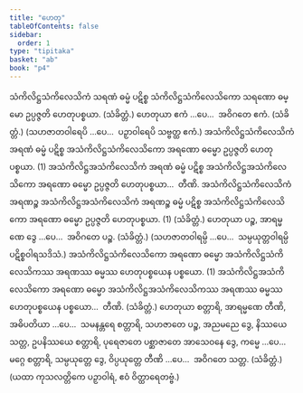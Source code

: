 ```yaml
---
title: "ဟေတု"
tableOfContents: false
sidebar:
  order: 1
type: "tipitaka"
basket: "ab"
book: "p4"
---
```



<DynamicBreadcrumb />

<Division number="18" book="p4" e="ch" v="39" p="607">

<Paragraph number="1755" book="p4">
သံကိလိဋ္ဌသံကိလေသိကံ သရဏံ ဓမ္မံ ပဋိစ္စ သံကိလိဋ္ဌသံကိလေသိကော သရဏော ဓမ္မော ဥပ္ပဇ္ဇတိ ဟေတုပစ္စယာ. (သံခိတ္တံ.)
</Paragraph>

<Paragraph number="1756" book="p4">
ဟေတုယာ ဧကံ …ပေ…  အဝိဂတေ ဧကံ. (သံခိတ္တံ.)
</Paragraph>

<Paragraph number="1757" book="p4">
(သဟဇာတဝါရေပိ …ပေ…  ပဉှာဝါရေပိ သဗ္ဗတ္ထ ဧကံ.)
</Paragraph>

</Division>
<Division number="19" book="p4" e="ch" v="39" p="607">

<Paragraph number="1758" book="p4">
အသံကိလိဋ္ဌသံကိလေသိကံ အရဏံ ဓမ္မံ ပဋိစ္စ အသံကိလိဋ္ဌသံကိလေသိကော အရဏော ဓမ္မော ဥပ္ပဇ္ဇတိ ဟေတုပစ္စယာ. (1)
</Paragraph>

<Paragraph number="1759" book="p4">
အသံကိလိဋ္ဌအသံကိလေသိကံ အရဏံ ဓမ္မံ ပဋိစ္စ အသံကိလိဋ္ဌအသံကိလေသိကော အရဏော ဓမ္မော ဥပ္ပဇ္ဇတိ ဟေတုပစ္စယာ…  တီဏိ.
</Paragraph>

<Paragraph number="1760" book="p4">
အသံကိလိဋ္ဌသံကိလေသိကံ အရဏဉ္စ အသံကိလိဋ္ဌအသံကိလေသိကံ အရဏဉ္စ ဓမ္မံ ပဋိစ္စ အသံကိလိဋ္ဌသံကိလေသိကော အရဏော ဓမ္မော ဥပ္ပဇ္ဇတိ ဟေတုပစ္စယာ. (1) (သံခိတ္တံ.)
</Paragraph>

</Division>
<Division number="20" book="p4" e="ch" v="39" p="607">

<Paragraph number="1761" book="p4">
ဟေတုယာ ပဉ္စ, အာရမ္မဏေ ဒွေ …ပေ…  အဝိဂတေ ပဉ္စ. (သံခိတ္တံ.) (သဟဇာတဝါရမ္ပိ …ပေ…  သမ္ပယုတ္တဝါရမ္ပိ ပဋိစ္စဝါရသဒိသံ.)
</Paragraph>

</Division>
<Division number="21" book="p4" e="ch" v="39" p="608">

<Paragraph number="1762" book="p4">
အသံကိလိဋ္ဌသံကိလေသိကော အရဏော ဓမ္မော အသံကိလိဋ္ဌသံကိလေသိကဿ အရဏဿ ဓမ္မဿ ဟေတုပစ္စယေန ပစ္စယော. (1)
</Paragraph>

<Paragraph number="1763" book="p4">
အသံကိလိဋ္ဌအသံကိလေသိကော အရဏော ဓမ္မော အသံကိလိဋ္ဌအသံကိလေသိကဿ အရဏဿ ဓမ္မဿ ဟေတုပစ္စယေန ပစ္စယော…  တီဏိ. (သံခိတ္တံ.)
</Paragraph>

</Division>
<Division number="22" book="p4" e="ch" v="39" p="608">

<Paragraph number="1764" book="p4">
ဟေတုယာ စတ္တာရိ, အာရမ္မဏေ တီဏိ, အဓိပတိယာ …ပေ…  သမနန္တရေ စတ္တာရိ, သဟဇာတေ ပဉ္စ, အညမညေ ဒွေ, နိဿယေ သတ္တ, ဥပနိဿယေ စတ္တာရိ, ပုရေဇာတေ ပစ္ဆာဇာတေ အာသေဝနေ ဒွေ, ကမ္မေ …ပေ…  မဂ္ဂေ စတ္တာရိ, သမ္ပယုတ္တေ ဒွေ, ဝိပ္ပယုတ္တေ တီဏိ …ပေ…  အဝိဂတေ သတ္တ. (သံခိတ္တံ.)
</Paragraph>

<Paragraph number="1765" book="p4">
(ယထာ ကုသလတ္တိကေ ပဉှာဝါရံ, ဧဝံ ဝိတ္ထာရေတဗ္ဗံ.)
</Paragraph>
</Division>
